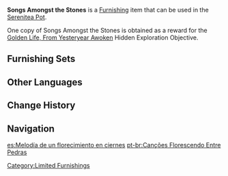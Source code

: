{{Furnishing Infobox
|id             = 363327
|image          = Item Songs Amongst the Stones.png
|category       = Ornaments
|subcategory    = Utensil
|quality        = 4
|adeptal_energy = 90
|load           = 254
|reduced_load   = 254
|description    = "Rose, oh rose, grant me my wish."<br />"Blooming from the stone, the Golden Rose sang to me."<br />"She sang:"<br />"No land but folk songs bore my spirit."<br />"Songs shall defy my fate, and overcome my destiny."<br />"They will surpass me, surpass time. They will surpass the ever-lasting withering of life."<br />...<br />The flower that slumbered within the sprout managed to awaken, and the [[Affan|old man]] who "planted stones" has now fulfilled the wish of [[Shafaqat|his predecessor]]. And this ballad, like the miraculous color of the golden rose, will surely remain in the world as a unique "mark" upon it.
|mention        = Affan;Shafaqat
|source1        = [[Golden Life, From Yesteryear Awoken]]
}}
'''Songs Amongst the Stones''' is a [[Furnishing]] item that can be used in the [[Serenitea Pot]].

One copy of Songs Amongst the Stones is obtained as a reward for the [[Golden Life, From Yesteryear Awoken]] Hidden Exploration Objective.

==Furnishing Sets==
{{Craft Usage}}

==Other Languages==
{{Other Languages
|default_hidden = 1
|en      = Songs Amongst the Stones
|zhs     = 「石间绽放之歌」
|zhs_rm  = "Shíjiān Zhànfàng zhī Gē"
|zht     = 「石間綻放之歌」
|zht_rm  = "Shíjiān Zhànfàng zhī Gē"
|ja      = 「石の間に綻ぶ歌」
|ja_rm   = "Ishi no Aida ni Hokorobu Uta"
|ko      = 「돌 사이로 피어난 노래」
|ko_rm   = "Dol Sairo Pieonan Norae"
|es      = Melodía de un florecimiento en ciernes
|fr      = «&nbsp;Chant parmi les pierres&nbsp;»
|ru      = Песни средь камней
|th      = "บทเพลงที่เบ่งบานท่ามกลางซอกหิน"
|th_rm   = 
|vi      = "Bài Ca Trong Đá"
|de      = „Zwischen Steinen erblühende Melodie“
|id      = Lagu Mekarnya Bebatuan
|pt      = Canções Florescendo Entre Pedras
|tr      = Taşlar Arasındaki Ezgiler
|it      = Canti tra le pietre
}}

==Change History==
{{Change History|3.1}}

==Navigation==
{{Furnishing Navbox|interior}}

[[Category:Limited Furnishings]]

[[es:Melodía de un florecimiento en ciernes]]
[[pt-br:Canções Florescendo Entre Pedras]]
